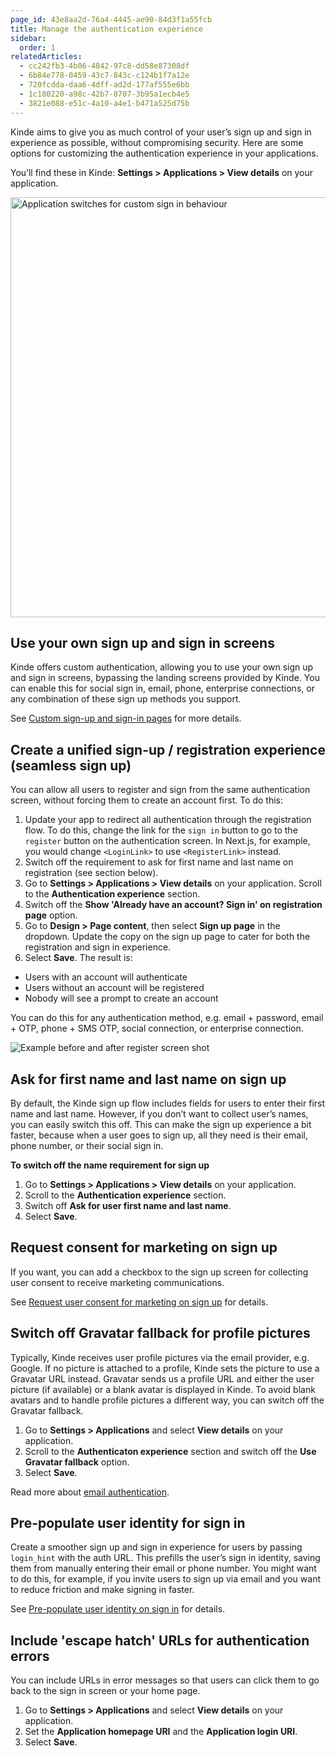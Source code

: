 ```yaml
---
page_id: 43e8aa2d-76a4-4445-ae90-84d3f1a55fcb
title: Manage the authentication experience
sidebar:
  order: 1
relatedArticles:
  - cc242fb3-4b06-4842-97c8-dd58e87308df
  - 6b84e778-0459-43c7-843c-c124b1f7a12e
  - 720fcdda-daa6-4dff-ad2d-177af555e6bb
  - 1c180220-a98c-42b7-8707-3b95a1ecb4e5
  - 3821e088-e51c-4a10-a4e1-b471a525d75b
---
```


Kinde aims to give you as much control of your user’s sign up and sign in experience as possible, without compromising security. Here are some options for customizing the authentication experience in your applications.

You’ll find these in Kinde: **Settings > Applications > View details** on your application.

<img
  src="https://imagedelivery.net/skPPZTHzSlcslvHjesZQcQ/f8d6db00-fa71-41d0-7c1c-630508f6c300/public"
  alt="Application switches for custom sign in behaviour"
  width="672px"
  height="auto"
  fetchpriority="low"
  loading="lazy"
  decoding="async"
/>

## Use your own sign up and sign in screens

Kinde offers custom authentication, allowing you to use your own sign up and sign in screens, bypassing the landing screens provided by Kinde. You can enable this for social sign in, email, phone, enterprise connections, or any combination of these sign up methods you support.

See [Custom sign-up and sign-in pages](/authenticate/custom-configurations/custom-authentication-pages/) for more details.

## Create a unified sign-up / registration experience (seamless sign up)
You can allow all users to register and sign from the same authentication screen, without forcing them to create an account first. 
To do this:

1. Update your app to redirect all authentication through the registration flow. To do this, change the link for the `sign in` button to go to the `register` button on the authentication screen. In Next.js, for example, you would change `<LoginLink>` to use `<RegisterLink>` instead.
2. Switch off the requirement to ask for first name and last name on registration (see section below).
3. Go to **Settings > Applications > View details** on your application. Scroll to the **Authentication experience** section. 
4. Switch off the **Show 'Already have an account? Sign in' on registration page** option.
5. Go to **Design > Page content**, then select **Sign up page** in the dropdown. Update the copy on the sign up page to cater for both the registration and sign in experience.
6. Select **Save**.
The result is:

  - Users with an account will authenticate
  - Users without an account will be registered
  - Nobody will see a prompt to create an account

You can do this for any authentication method, e.g. email + password, email + OTP, phone + SMS OTP, social connection, or enterprise connection.

![Example before and after register screen shot](https://imagedelivery.net/skPPZTHzSlcslvHjesZQcQ/03883607-f9f2-4b1a-b3cf-9773d2683400/public)

## Ask for first name and last name on sign up

By default, the Kinde sign up flow includes fields for users to enter their first name and last name. However, if you don’t want to collect user’s names, you can easily switch this off. This can make the sign up experience a bit faster, because when a user goes to sign up, all they need is their email, phone number, or their social sign in.

**To switch off the name requirement for sign up**

1. Go to **Settings > Applications > View details** on your application.
2. Scroll to the **Authentication experience** section.
3. Switch off **Ask for user first name and last name**.
4. Select **Save**.

## Request consent for marketing on sign up

If you want, you can add a checkbox to the sign up screen for collecting user consent to receive marketing communications.

See [Request user consent for marketing on sign up](/design/pages/marketing-consent/) for details.

## Switch off Gravatar fallback for profile pictures

Typically, Kinde receives user profile pictures via the email provider, e.g. Google. If no picture is attached to a profile, Kinde sets the picture to use a Gravatar URL instead. Gravatar sends us a profile URL and either the user picture (if available) or a blank avatar is displayed in Kinde. To avoid blank avatars and to handle profile pictures a different way, you can switch off the Gravatar fallback.

1. Go to **Settings > Applications** and select **View details** on your application.
2. Scroll to the **Authenticaton experience** section and switch off the **Use Gravatar fallback** option.
3. Select **Save**.

Read more about [email authentication](/authenticate/authentication-methods/email-authentication/). 

## Pre-populate user identity for sign in

Create a smoother sign up and sign in experience for users by passing `login_hint` with the auth URL. This prefills the user’s sign in identity, saving them from manually entering their email or phone number. You might want to do this, for example, if you invite users to sign up via email and you want to reduce friction and make signing in faster.

See [Pre-populate user identity on sign in](/authenticate/custom-configurations/prepopulate-identity-sign-in/) for details.

## Include 'escape hatch' URLs for authentication errors

You can include URLs in error messages so that users can click them to go back to the sign in screen or your home page.

1. Go to **Settings > Applications** and select **View details** on your application.
2. Set the **Application homepage URI** and the **Application login URI**.
3. Select **Save**.
